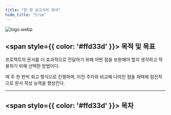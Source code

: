 ```yaml
---
title: "한 장 보고서의 정석"
hide_title: "true"
---
```


![logo.webp](../../../static/img/%ED%95%9C%20%EC%9E%A5%20%EB%B3%B4%EA%B3%A0%EC%84%9C%EC%9D%98%20%EC%A0%95%EC%84%9D/logo.webp)
## <span style={{ color: '#ffd33d' }}> 목적 및 목표 </span>
프로젝트의 문서를 더 효과적으로 전달하기 위해 어떤 점을 보완해야 할지 생각하고 적용하기 위해 선택한 방법이다.


매 주 한 번씩 회고 형식으로 진행하며, 이전 주차와 비교해 나아진 점을 채택해 점진적으로 문서 작성 능력을 향상킨다.




---
## <span style={{ color: '#ffd33d' }}> 목차 </span>
<FileList/>